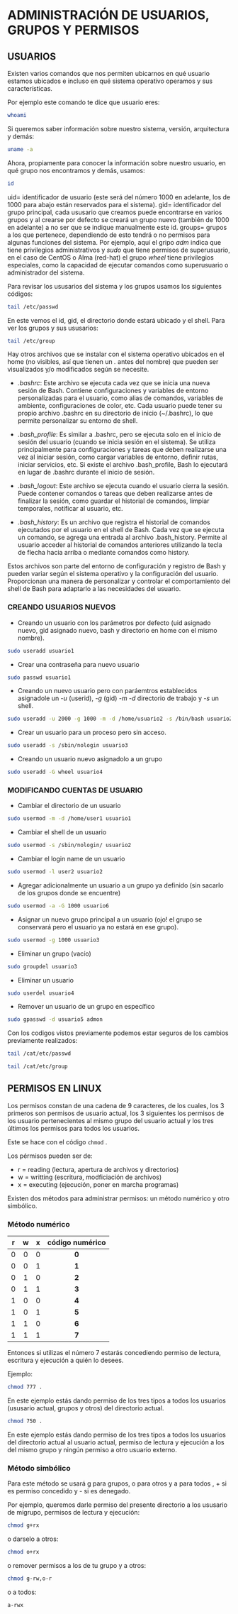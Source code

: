 # ADMINISTRACIÓN DE USUARIOS, GRUPOS Y PERMISOS

## USUARIOS

Existen varios comandos que nos permiten ubicarnos en qué usuario estamos ubicados e incluso en qué sistema operativo operamos y sus características.

Por ejemplo este comando te dice que usuario eres:

```bash
whoami
```

Si queremos saber información sobre nuestro sistema, versión, arquitectura y demás:

```bash
uname -a
```

Ahora, propiamente para conocer la información sobre nuestro usuario, en qué grupo nos encontramos y demás, usamos:

```bash
id
```

uid= identificador de usuario (este será del número 1000 en adelante, los de 1000 para abajo están reservados para el sistema). gid= identificador del grupo principal, cada ususario que creamos puede encontrarse en varios grupos y al crearse por defecto se creará un grupo nuevo (también de 1000 en adelante) a no ser que se indique manualmente este id. groups= grupos a los que pertenece, dependiendo de esto tendrá o no permisos para algunas funciones del sistema. Por ejemplo, aquí el gripo *adm* indica que tiene privilegios administrativos y *sudo* que tiene permisos de superusuario, en el caso de CentOS o Alma (red-hat) el grupo *wheel* tiene privilegios especiales, como la capacidad de ejecutar comandos como superusuario o administrador del sistema.

Para revisar los ususarios del sistema y los grupos usamos los siguientes códigos:

```bash
tail /etc/passwd
```

En este vemos el id, gid, el directorio donde estará ubicado y el shell. Para ver los grupos y sus ususarios:

```bash
tail /etc/group
```

Hay otros archivos que se instalar con el sistema operativo ubicados en el home (no visibles, así que tienen un *.* antes del nombre) que pueden ser visualizados y/o modificados según se necesite.

-   *.bashrc*: Este archivo se ejecuta cada vez que se inicia una nueva sesión de Bash. Contiene configuraciones y variables de entorno personalizadas para el usuario, como alias de comandos, variables de ambiente, configuraciones de color, etc. Cada usuario puede tener su propio archivo .bashrc en su directorio de inicio (\~/.bashrc), lo que permite personalizar su entorno de shell.

-   *.bash_profile*: Es similar a .bashrc, pero se ejecuta solo en el inicio de sesión del usuario (cuando se inicia sesión en el sistema). Se utiliza principalmente para configuraciones y tareas que deben realizarse una vez al iniciar sesión, como cargar variables de entorno, definir rutas, iniciar servicios, etc. Si existe el archivo .bash_profile, Bash lo ejecutará en lugar de .bashrc durante el inicio de sesión.

-   *.bash_logout*: Este archivo se ejecuta cuando el usuario cierra la sesión. Puede contener comandos o tareas que deben realizarse antes de finalizar la sesión, como guardar el historial de comandos, limpiar temporales, notificar al usuario, etc.

-   *.bash_history*: Es un archivo que registra el historial de comandos ejecutados por el usuario en el shell de Bash. Cada vez que se ejecuta un comando, se agrega una entrada al archivo .bash_history. Permite al usuario acceder al historial de comandos anteriores utilizando la tecla de flecha hacia arriba o mediante comandos como history.

Estos archivos son parte del entorno de configuración y registro de Bash y pueden variar según el sistema operativo y la configuración del usuario. Proporcionan una manera de personalizar y controlar el comportamiento del shell de Bash para adaptarlo a las necesidades del usuario.

### CREANDO USUARIOS NUEVOS

-   Creando un usuario con los parámetros por defecto (uid asignado nuevo, gid asignado nuevo, bash y directorio en home con el mismo nombre).

```bash
sudo useradd usuario1
```

-   Crear una contraseña para nuevo usuario

```bash
sudo passwd usuario1
```

-   Creando un nuevo usuario pero con paráemtros establecidos asignadole un *-u* (userid), *-g* (gid) *-m -d* directorio de trabajo y *-s* un shell.

```bash
sudo useradd -u 2000 -g 1000 -m -d /home/usuario2 -s /bin/bash usuario2
```

-   Crear un usuario para un proceso pero sin acceso.

```bash
sudo useradd -s /sbin/nologin usuario3
```

-   Creando un usuario nuevo asignadolo a un grupo

```bash
sudo useradd -G wheel usuario4
```

### MODIFICANDO CUENTAS DE USUARIO

-   Cambiar el directorio de un usuario

```bash
sudo usermod -m -d /home/user1 usuario1
```

-   Cambiar el shell de un usuario

```bash
sudo usermod -s /sbin/nologin/ usuario2
```

-   Cambiar el login name de un usuario

```bash
sudo usermod -l user2 usuario2
```

-   Agregar adicionalmente un usuario a un grupo ya definido (sin sacarlo de los grupos donde se encuentre)

```bash
sudo usermod -a -G 1000 usuario6
```

-   Asignar un nuevo grupo principal a un usuario (ojo! el grupo se conservará pero el usuario ya no estará en ese grupo).

```bash
sudo usermod -g 1000 usuario3
```

-   Eliminar un grupo (vacío)

```bash
sudo groupdel usuario3
```

-   Eliminar un usuario

```bash
sudo userdel usuario4
```

-   Remover un usuario de un grupo en específico

```bash
sudo gpasswd -d usuario5 admon
```

Con los codigos vistos previamente podemos estar seguros de los cambios previamente realizados:

```bash
tail /cat/etc/passwd

tail /cat/etc/group
```

## PERMISOS EN LINUX

Los permisos constan de una cadena de 9 caracteres, de los cuales, los 3 primeros son permisos de usuario actual, los 3 siguientes los permisos de los usuario pertenecientes al mismo grupo del usuario actual y los tres últimos los permisos para todos los usuarios.

Este se hace con el código `chmod` .

Los pérmisos pueden ser de:

-   r = reading (lectura, apertura de archivos y directorios)
-   w = writting (escritura, modficiación de archivos)
-   x = executing (ejecución, poner en marcha programas)

Existen dos métodos para administrar permisos: un método numérico y otro simbólico.

### Método numérico

|  r  |  w  |  x  | código numérico |
|:---:|:---:|:---:|:---------------:|
|  0  |  0  |  0  |      **0**      |
|  0  |  0  |  1  |      **1**      |
|  0  |  1  |  0  |      **2**      |
|  0  |  1  |  1  |      **3**      |
|  1  |  0  |  0  |      **4**      |
|  1  |  0  |  1  |      **5**      |
|  1  |  1  |  0  |      **6**      |
|  1  |  1  |  1  |      **7**      |

Entonces si utilizas el número 7 estarás concediendo permiso de lectura, escritura y ejecución a quién lo desees.

Ejemplo:

```bash
chmod 777 .
```

En este ejemplo estás dando permiso de los tres tipos a todos los usuarios (ususario actual, grupos y otros) del directorio actual.

```bash
chmod 750 .
```

En este ejemplo estás dando permiso de los tres tipos a todos los usuarios del directorio actual al usuario actual, permiso de lectura y ejecución a los del mismo grupo y ningún permiso a otro usuario externo.

### Método simbólico

Para este método se usará g para grupos, o para otros y a para todos , + si es permiso concedido y - si es denegado.

Por ejemplo, queremos darle permiso del presente directorio a los ususario de migrupo, permisos de lectura y ejecución:

```bash
chmod g+rx
```

o darselo a otros:

```bash
chmod o+rx
```

o remover permisos a los de tu grupo y a otros:

```bash
chmod g-rw,o-r
```

o a todos:

```bash
a-rwx
```
